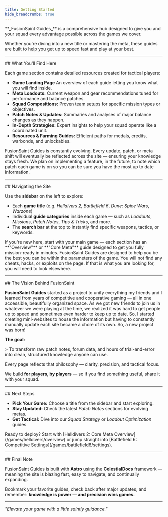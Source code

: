 ```yaml
---
title: Getting Started
hide_breadcrumbs: true
---
```


<div class="space-y-6 mb-8">
**_FusionSaint Guides_** is a comprehensive hub designed to give you and your squad every advantage possible across the games we cover.

Whether you're diving into a new title or mastering the meta, these guides are built to help you get up to speed fast and play at your best.
</div>

---

<div class="space-y-6 mb-8">
## What You'll Find Here

Each game section contains detailed resources created for tactical players:
- **Game Landing Page** An overview of each guide letting you know what you will find inside.  
- **Meta Loadouts:** Current weapon and gear recommendations tuned for performance and balance patches.  
- **Squad Compositions:** Proven team setups for specific mission types or objectives.  
- **Patch Notes & Updates:** Summaries and analyses of major balance changes as they happen.  
- **In-Depth Strategies:** Expert insights to help your squad operate like a coordinated unit.  
- **Resources & Farming Guides:** Efficient paths for medals, credits, warbonds, and unlockables.

<Callout variant="info">
FusionSaint Guides is constantly evolving. Every update, patch, or meta shift will eventually be reflected across the site — ensuring your knowledge stays fresh. We plan on implementing a feature, in the future, to note which patch each game is on so you can be sure you have the most up to date information.
</Callout>
</div>

---

<div class="space-y-6 mb-8">
## Navigating the Site

Use the **sidebar** on the left to explore:
- Each **game title** (e.g. *Helldivers 2*, *Battlefield 6*, *Dune: Spice Wars*, *Warzone*)  
- Individual **guide categories** inside each game — such as *Loadouts*, *Missions*, *Patch Notes*, *Tips & Tricks*, and more.  
- The **search bar** at the top to instantly find specific weapons, tactics, or keywords.

<Callout variant="tip">
If you're new here, start with your main game — each section has an **"Overview"** or **"Core Meta"** guide designed to get you fully mission-ready in minutes.
</Callout>
<Callout variant="danger">
FusionSaint Guides are designed to help you be the best you can be within the parameters of the game. You will not find any cheats, hacks, or exploits on the page. If that is what you are looking for, you will need to look elsewhere.
</Callout>

</div>

---

<div class="space-y-6 mb-8">
## The Vision Behind FusionSaint

**FusionSaint Guides** started as a project to unify everything my friends and I learned from years of competitive and cooperative gaming — all in one accessible, beautifully organized space. As we got new friends to join us in whatever we were playing at the time, we realized it was hard to get people up to speed and sometimes even harder to keep up to date. So, I started creating mini-websites to house the information but having to constantly manually update each site became a chore of its own. So, a new project was born!

**The goal:**
<div class="text-secondary">
> To transform raw patch notes, forum data, and hours of trial-and-error into clean, structured knowledge anyone can use.
</div>

Every page reflects that philosophy — clarity, precision, and tactical focus.

We build **for players, by players** — so if you find something useful, share it with your squad.
</div>

---

<div class="space-y-6 mb-8">
## Next Steps

- **Pick Your Game:** Choose a title from the sidebar and start exploring.  
- **Stay Updated:** Check the latest *Patch Notes* sections for evolving metas.  
- **Get Tactical:** Dive into our *Squad Strategy* or *Loadout Optimization* guides.  

<Callout variant="success">
Ready to deploy? Start with [Helldivers 2: Core Meta Overview](/games/helldivers/overview) or jump straight into [Battlefield 6: Competitive Settings](/games/battlefield6/settings).
</Callout>
</div>

---

<div class="space-y-6 mb-8">
## Final Note

FusionSaint Guides is built with **Astro** using the **CelestialDocs** framework — meaning the site is blazing fast, easy to navigate, and continually expanding.

Bookmark your favorite guides, check back after major updates, and remember: **knowledge is power — and precision wins games.**
</div>

---

*"Elevate your game with a little saintly guidance."*
